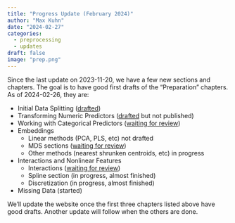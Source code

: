 ```yaml
---
title: "Progress Update (February 2024)"
author: "Max Kuhn"
date: "2024-02-27"
categories:
  - preprocessing
  - updates
draft: false
image: "prep.png"
---
```


Since the last update on 2023-11-20, we have a few new sections and chapters. The goal is to have good first drafts of the “Preparation” chapters. As of 2024-02-26, they are:

 - Initial Data Splitting ([drafted](https://aml4td.org/chapters/initial-data-splitting.html))
 - Transforming Numeric Predictors ([drafted](https://github.com/aml4td/website/blob/main/chapters/numeric-predictors.qmd) but not published)
 - Working with Categorical Predictors ([waiting for review](https://github.com/aml4td/website/pull/11))
 - Embeddings
	 - Linear methods (PCA, PLS, etc) not drafted
	 - MDS sections ([waiting for review](https://github.com/aml4td/website/pull/11))
	 - Other methods (nearest shrunken centroids, etc) in progress
 - Interactions and Nonlinear Features
	 - Interactions ([waiting for review](https://github.com/aml4td/website/pull/32))
	 - Spline section (in progress, almost finished)
	 - Discretization (in progress, almost finished)
 - Missing Data (started)

We’ll update the website once the first three chapters listed above have good drafts. Another update will follow when the others are done. 

